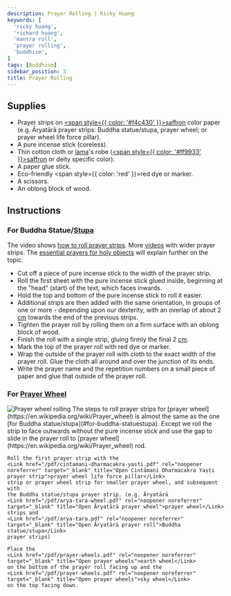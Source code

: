 ```yaml
---
description: Prayer Rolling | Ricky Huang
keywords: [
  'ricky huang',
  'richard huang',
  'mantra roll',
  'prayer rolling',
  'buddhism',
]
tags: [Buddhism]
sidebar_position: 3
title: Prayer Rolling
---
```


<Welcome />

## Supplies

- Prayer strips on [<span style={{ color: '#f4c430' }}>saffron</span>](https://en.wikipedia.org/wiki/Saffron_(color))
  color paper (e.g. Āryatārā prayer strips:
  <Link href="/pdf/arya-tara.pdf" rel="noopener noreferrer" target="_blank" title="Open Āryatārā prayer roll">Buddha statue/stupa</Link>,
  <Link href="/pdf/arya-tara-wheel.pdf" rel="noopener noreferrer" target="_blank" title="Open Āryatārā prayer wheel">prayer wheel</Link>; or
  <Link href="/pdf/cintamani-dharmacakra-yasti.pdf" rel="noopener noreferrer" target="_blank" title="Open Cintāmaṇi Dharmacakra Yaṣṭi prayer strip">prayer wheel life force pillar</Link>).
- A pure incense stick (coreless).
- Thin cotton cloth or [lama](https://en.wikipedia.org/wiki/Lama)'s robe ([<span style={{ color: '#ff9933' }}>saffron</span>](https://en.wikipedia.org/wiki/Saffron_(color)) or deity specific color).
- A paper glue stick.
- Eco-friendly <span style={{ color: 'red' }}>red</span> dye or marker.
- A scissors.
- An oblong block of wood.

## Instructions

### For Buddha Statue/[Stupa](https://en.wikipedia.org/wiki/Stupa)

The video shows [how to roll prayer strips](https://www.youtube.com/watch?v=PwSm7r5ppww).
More [videos](https://bodhipath.org/centers/natural-bridge-stupa-mantra-rolling/) with wider prayer strips.
The [essential prayers for holy objects](https://fpmt.org/wp-content/uploads/teachers/zopa/advice/essential-mantras-for-holy-objects/essentialmantrasholyobjects_c5.pdf) will explain further on the topic.

- Cut off a piece of pure incense stick to the width of the prayer strip.
- Roll the first sheet with the pure incense stick glued inside, beginning at
  the "head" (start) of the text, which faces inwards.
- Hold the top and bottom of the pure incense stick to roll it easier.
- Additional strips are then added with the same orientation, in groups of one or more -
  depending upon our dexterity, with an overlap of about 2 [cm](https://en.wikipedia.org/wiki/Centimetre)
  towards the end of the previous strips.
- Tighten the prayer roll by rolling them on a firm surface with an oblong block of wood.
- Finish the roll with a single strip, gluing firmly the final 2 [cm](https://en.wikipedia.org/wiki/Centimetre).
- Mark the top of the prayer roll with red dye or marker.
- Wrap the outside of the prayer roll with cloth to the exact width of the prayer roll.
  Glue the cloth all around and over the junction of its ends.
- Write the prayer name and the repetition numbers on a small piece of paper
  and glue that outside of the prayer roll.

### For [Prayer Wheel](https://en.wikipedia.org/wiki/Prayer_wheel)

<div className="row">
  <Image
    alt="Prayer wheel rolling"
    className="col col--2 margin-top--sm"
    picture={{ fallback: require('#buddhism/img/prayer-wheel-rolling.webp').default }}
  />
  <span className="col col--10">
    The steps to roll prayer strips for [prayer wheel](https://en.wikipedia.org/wiki/Prayer_wheel)
    is almost the same as the one [for Buddha statue/stupa](#for-buddha-statuestupa).
    Except we roll the strip to face outwards without the pure incense stick and use the gap to slide in
    the prayer roll to [prayer wheel](https://en.wikipedia.org/wiki/Prayer_wheel) rod.

    Roll the first prayer strip with the
    <Link href="/pdf/cintamani-dharmacakra-yasti.pdf" rel="noopener noreferrer" target="_blank" title="Open Cintāmaṇi Dharmacakra Yaṣṭi prayer strip">prayer wheel life force pillar</Link>
    strip or prayer wheel strip for smaller prayer wheel, and subsequent with
    the Buddha statue/stupa prayer strip. (e.g. Āryatārā
    <Link href="/pdf/arya-tara-wheel.pdf" rel="noopener noreferrer" target="_blank" title="Open Āryatārā prayer wheel">prayer wheel</Link>
    strips and
    <Link href="/pdf/arya-tara.pdf" rel="noopener noreferrer" target="_blank" title="Open Āryatārā prayer roll">Buddha statue/stupa</Link>
    prayer strips)

    Place the
    <Link href="/pdf/prayer-wheels.pdf" rel="noopener noreferrer" target="_blank" title="Open prayer wheels">earth wheel</Link>
    on the bottom of the prayer roll facing up and the
    <Link href="/pdf/prayer-wheels.pdf" rel="noopener noreferrer" target="_blank" title="Open prayer wheels">sky wheel</Link>
    on the top facing down.
  </span>
</div>

